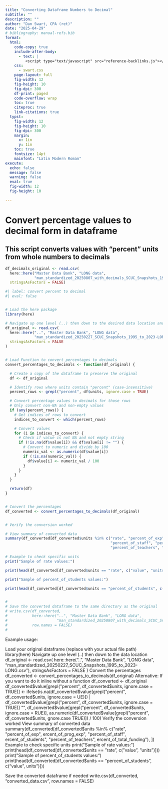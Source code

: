 ```yaml
---
title: "Converting Dataframe Numbers to Decimal"
subtitle: ""
description: ""
author: "Dan Swart, CPA (ret)"
date: "2025-04-29"
# bibliography: manual-refs.bib
format:
  html:
    code-copy: true
    include-after-body: 
      - text: |
         <script type="text/javascript" src="reference-backlinks.js"></script>
    css: 
      - swart.css
    page-layout: full
    fig-width: 12
    fig-height: 10
    fig-dpi: 300
    df-print: paged
    code-overflow: wrap
    toc: true
    citeproc: true
    link-citations: true
  typst:
    fig-width: 12
    fig-height: 10
    fig-dpi: 300
    margin:
      x: 1in
      y: 1in
    toc: true
    fontsize: 14pt
    mainfont: "Latin Modern Roman"
execute:
  echo: false
  message: false
  warning: false
  eval: true
  fig-width: 12
  fig-height: 10

---
```



# Convert percentage values to decimal form in dataframe
## This script converts values with "percent" units from whole numbers to decimals


```r

df_decimals_original <- read.csv(
  here::here("Master Data Bank", "LONG data",
             "man_standardized_20250807_with_decimals_SCUC_Snapshots_1995_to_2023-LONG.csv"),
  stringsAsFactors = FALSE)

```



```r
#| label: convert percent to decimal
#| eval: false


# Load the here package
library(here)

# Navigate up one level (..) then down to the desired data location and filename
df_original <- read.csv(
  here::here("..", "Master Data Bank", "LONG data",
             "man_standardized_20250227_SCUC_Snapshots_1995_to_2023-LONG.csv"),
  stringsAsFactors = FALSE
)


# Load Function to convert percentages to decimals
convert_percentages_to_decimals <- function(df_original) {

  # Create a copy of the dataframe to preserve the original
  df <- df_original

  # Identify rows where units contain "percent" (case-insensitive)
  percent_rows <- grepl("percent", df$units, ignore.case = TRUE)

  # Convert percentage values to decimals for those rows
  # Only convert non-NA and non-empty values
  if (any(percent_rows)) {
    # Get indices of rows to convert
    indices_to_convert <- which(percent_rows)

    # Convert values
    for (i in indices_to_convert) {
      # Check if value is not NA and not empty string
      if (!is.na(df$value[i]) && df$value[i] != "") {
        # Convert to numeric and divide by 100
        numeric_val <- as.numeric(df$value[i])
        if (!is.na(numeric_val)) {
          df$value[i] <- numeric_val / 100
        }
      }
    }
  }

  return(df)
}


# Convert the percentages
df_converted <- convert_percentages_to_decimals(df_original)


# Verify the conversion worked

# View summary of converted data
summary(df_converted[df_converted$units %in% c("rate", "percent_of_exp", "percent_of_prog_exp",
                                               "percent_of_staff", "percent_of_students",
                                               "percent_of_teachers", "percent_of_total_funding"), ])

# Example to check specific units
print("Sample of rate values:")

print(head(df_converted[df_converted$units == "rate", c("value", "units")]))

print("Sample of percent_of_students values:")

print(head(df_converted[df_converted$units == "percent_of_students", c("value", "units")]))


#
# Save the converted dataframe to the same directory as the original
# write.csv(df_converted,
#           here::here("..", "Master Data Bank", "LONG data",
#                      "man_standardized_20250807_with_decimals_SCUC_Snapshots_1995_to_2023-LONG.csv"),
#           row.names = FALSE)
#

```







Example usage:

Load your original dataframe (replace with your actual file path)
library(here)
Navigate up one level (..) then down to the data location
df_original <- read.csv(
 here::here("..", "Master Data Bank", "LONG data",
            "man_standardized_20250227_SCUC_Snapshots_1995_to_2023-LONG.csv"),
 stringsAsFactors = FALSE
)
Convert the percentages
df_converted <- convert_percentages_to_decimals(df_original)
Alternative: If you want to do it inline without a function
df_converted <- df_original
df_converted$value[grepl("percent", df_converted$units, ignore.case = TRUE)] <-
 ifelse(is.na(df_converted$value[grepl("percent", df_converted$units, ignore.case = UE)]) |
        df_converted$value[grepl("percent", df_converted$units, ignore.case = TRUE)]  "",
        df_converted$value[grepl("percent", df_converted$units, ignore.case = RUE)],
        as.numeric(df_converted$value[grepl("percent", df_converted$units, gnore.case  TRUE)]) / 100)
Verify the conversion worked
View summary of converted data
summary(df_converted[df_converted$units %in% c("rate", "percent_of_exp", ercent_of_prog_exp",
                                               "percent_of_staff", ercent_of_students",
                                               "percent_of_teachers", ercent_of_total_funding"), ])
Example to check specific units
print("Sample of rate values:")
print(head(df_converted[df_converted$units == "rate", c("value", "units")]))
print("Sample of percent_of_students values:")
print(head(df_converted[df_converted$units == "percent_of_students", c("value", units")]))

Save the converted dataframe if needed
write.csv(df_converted, "converted_data.csv", row.names = FALSE)



